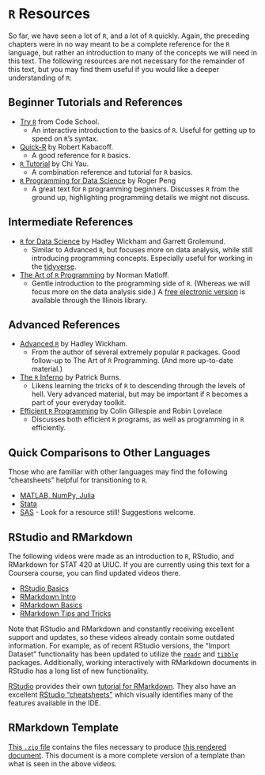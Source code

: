 # `R` Resources

So far, we have seen a lot of `R`, and a lot of `R` quickly. Again, the preceding chapters were in no way meant to be a complete reference for the `R` language, but rather an introduction to many of the concepts we will need in this text. The following resources are not necessary for the remainder of this text, but you may find them useful if you would like a deeper understanding of `R`:

## Beginner Tutorials and References

- [Try `R`](http://tryr.codeschool.com/) from Code School.
    - An interactive introduction to the basics of `R`. Useful for getting up to speed on `R`'s syntax.
- [Quick-R](http://www.statmethods.net/) by Robert Kabacoff.
    - A good reference for `R` basics.
- [`R` Tutorial](http://www.r-tutor.com/) by Chi Yau.
    - A combination reference and tutorial for `R` basics.
- [`R` Programming for Data Science](https://bookdown.org/rdpeng/rprogdatascience/) by Roger Peng
    - A great text for `R` programming beginners. Discusses `R` from the ground up, highlighting programming details we might not discuss.

## Intermediate References

- [`R` for Data Science](http://r4ds.had.co.nz/) by Hadley Wickham and Garrett Grolemund.
    - Similar to Advanced `R`, but focuses more on data analysis, while still introducing programming concepts. Especially useful for working in the [tidyverse](http://tidyverse.org/). 
- [The Art of `R` Programming](https://www.nostarch.com/artofr.htm) by Norman Matloff.
    - Gentle introduction to the programming side of `R`. (Whereas we will focus more on the data analysis side.) A [free electronic version](http://vufind.carli.illinois.edu/vf-uiu/Record/uiu_6955421) is available through the Illinois library.

## Advanced References

- [Advanced `R`](http://adv-r.had.co.nz/) by Hadley Wickham.
    - From the author of several extremely popular `R` packages. Good follow-up to The Art of `R` Programming. (And more up-to-date material.)
- [The `R` Inferno](http://www.burns-stat.com/documents/books/the-r-inferno/) by Patrick Burns.
    - Likens learning the tricks of `R` to descending through the levels of hell. Very advanced material, but may be important if `R` becomes a part of your everyday toolkit.
- [Efficient `R` Programming](https://csgillespie.github.io/efficientR/) by Colin Gillespie and Robin Lovelace
    - Discusses both efficient `R` programs, as well as programming in `R` efficiently.

## Quick Comparisons to Other Languages

Those who are familiar with other languages may find the following "cheatsheets" helpful for transitioning to `R`.

- [MATLAB, NumPy, Julia](http://hyperpolyglot.org/numerical-analysis2#polynomials)
- [Stata](http://dss.princeton.edu/training/RStata.pdf)
- [SAS]() - Look for a resource still! Suggestions welcome.

## RStudio and RMarkdown

The following videos were made as an introduction to `R`, RStudio, and RMarkdown for STAT 420 at UIUC. If you are currently using this text for a Coursera course, you can find updated videos there.

- [RStudio Basics](https://mediaspace.illinois.edu/media/%5BSTAT+420%5D+R+and+RStudio/1_ihjnvfis)
- [RMarkdown Intro](https://mediaspace.illinois.edu/media/%5BSTAT+420%5D+RMarkdown+Intro/1_36pkjkie)
- [RMarkdown Basics](https://mediaspace.illinois.edu/media/%5BSTAT+420%5D+RMarkdown+Basics/1_u0mk6uaq)
- [RMarkdown Tips and Tricks](https://mediaspace.illinois.edu/media/%5BSTAT+420%5D+RMarkdown+Tips+and+Tricks/1_ahkzbeka)

Note that RStudio and RMarkdown and constantly receiving excellent support and updates, so these videos already contain some outdated information. For example, as of recent RStudio versions, the "Import Dataset" functionality has been updated to utilize the [`readr`](https://github.com/tidyverse/readr) and [`tibble`](https://cran.r-project.org/web/packages/tibble/vignettes/tibble.html) packages. Additionally, working interactively with RMarkdown documents in RStudio has a long list of new functionality.

[RStudio](http://rmarkdown.rstudio.com/) provides their own [tutorial for RMarkdown](http://rmarkdown.rstudio.com/lesson-1.html). They also have an excellent [RStudio "cheatsheets"](https://www.rstudio.com/wp-content/uploads/2016/01/rstudio-IDE-cheatsheet.pdf) which visually identifies many of the features available in the IDE.

## RMarkdown Template

[This `.zip` file](tutorial/rmd-template.zip) contains the files necessary to produce [this rendered document](tutorial/rmd-template.html). This document is a more complete version of a template than what is seen in the above videos.
